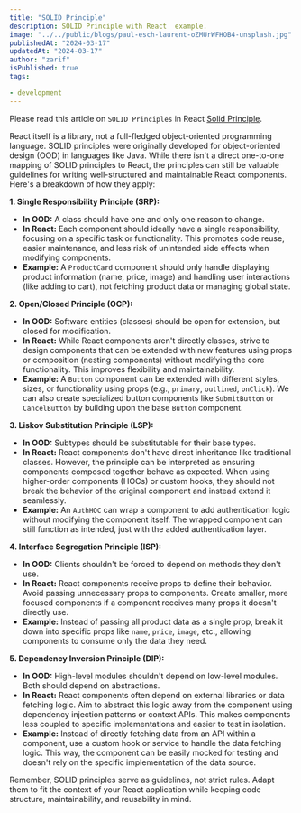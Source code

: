 ```yaml
---
title: "SOLID Principle"
description: SOLID Principle with React  example.
image: "../../public/blogs/paul-esch-laurent-oZMUrWFHOB4-unsplash.jpg"
publishedAt: "2024-03-17"
updatedAt: "2024-03-17"
author: "zarif"
isPublished: true
tags:

- development
---
```

Please read this article on `SOLID Principles` in React [Solid Principle](https://blog.stackademic.com/react-native-masters-solid-principles-in-react-react-native-a1b8df8d261d).

React itself is a library, not a full-fledged object-oriented programming language. SOLID principles were originally developed for object-oriented design (OOD) in languages like Java. While there isn't a direct one-to-one mapping of SOLID principles to React, the principles can still be valuable guidelines for writing well-structured and maintainable React components. Here's a breakdown of how they apply:

**1. Single Responsibility Principle (SRP):**

- **In OOD:** A class should have one and only one reason to change.
- **In React:** Each component should ideally have a single responsibility, focusing on a specific task or functionality. This promotes code reuse, easier maintenance, and less risk of unintended side effects when modifying components.
- **Example:** A `ProductCard` component should only handle displaying product information (name, price, image) and handling user interactions (like adding to cart), not fetching product data or managing global state.

**2. Open/Closed Principle (OCP):**

- **In OOD:** Software entities (classes) should be open for extension, but closed for modification.
- **In React:** While React components aren't directly classes, strive to design components that can be extended with new features using props or composition (nesting components) without modifying the core functionality. This improves flexibility and maintainability.
- **Example:** A `Button` component can be extended with different styles, sizes, or functionality using props (e.g., `primary`, `outlined`, `onClick`). We can also create specialized button components like `SubmitButton` or `CancelButton` by building upon the base `Button` component.

**3. Liskov Substitution Principle (LSP):**

- **In OOD:** Subtypes should be substitutable for their base types.
- **In React:** React components don't have direct inheritance like traditional classes. However, the principle can be interpreted as ensuring components composed together behave as expected. When using higher-order components (HOCs) or custom hooks, they should not break the behavior of the original component and instead extend it seamlessly.
- **Example:** An `AuthHOC` can wrap a component to add authentication logic without modifying the component itself. The wrapped component can still function as intended, just with the added authentication layer.

**4. Interface Segregation Principle (ISP):**

- **In OOD:** Clients shouldn't be forced to depend on methods they don't use.
- **In React:** React components receive props to define their behavior. Avoid passing unnecessary props to components. Create smaller, more focused components if a component receives many props it doesn't directly use.
- **Example:** Instead of passing all product data as a single prop, break it down into specific props like `name`, `price`, `image`, etc., allowing components to consume only the data they need.

**5. Dependency Inversion Principle (DIP):**

- **In OOD:** High-level modules shouldn't depend on low-level modules. Both should depend on abstractions.
- **In React:** React components often depend on external libraries or data fetching logic. Aim to abstract this logic away from the component using dependency injection patterns or context APIs. This makes components less coupled to specific implementations and easier to test in isolation.
- **Example:** Instead of directly fetching data from an API within a component, use a custom hook or service to handle the data fetching logic. This way, the component can be easily mocked for testing and doesn't rely on the specific implementation of the data source.

Remember, SOLID principles serve as guidelines, not strict rules. Adapt them to fit the context of your React application while keeping code structure, maintainability, and reusability in mind.